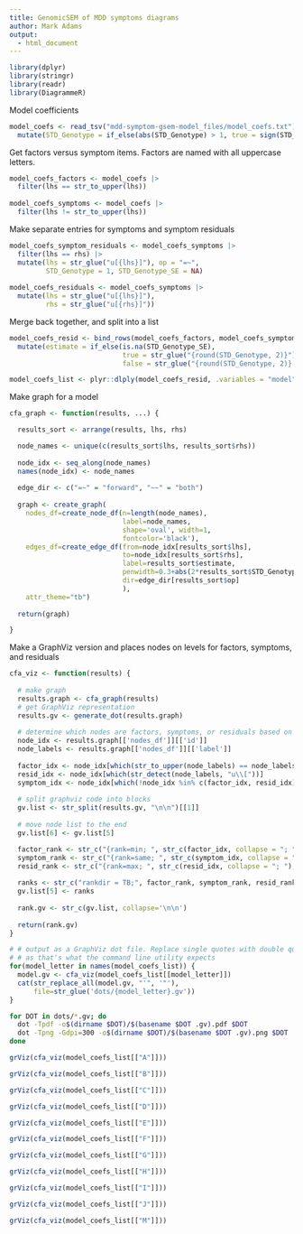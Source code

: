 ```yaml
---
title: GenomicSEM of MDD symptoms diagrams
author: Mark Adams
output:
  - html_document
---
```


```r
library(dplyr)
library(stringr)
library(readr)
library(DiagrammeR)
```

Model coefficients

```r
model_coefs <- read_tsv("mdd-symptom-gsem-model_files/model_coefs.txt") |>
  mutate(STD_Genotype = if_else(abs(STD_Genotype) > 1, true = sign(STD_Genotype), false = STD_Genotype))
```

Get factors versus symptom items. Factors are named with all uppercase letters.

```r
model_coefs_factors <- model_coefs |>
  filter(lhs == str_to_upper(lhs))
  
model_coefs_symptoms <- model_coefs |>
  filter(lhs != str_to_upper(lhs))
```

Make separate entries for symptoms and symptom residuals

```r
model_coefs_symptom_residuals <- model_coefs_symptoms |>
  filter(lhs == rhs) |>
  mutate(lhs = str_glue("u[{lhs}]"), op = "=~",
         STD_Genotype = 1, STD_Genotype_SE = NA)
  
model_coefs_residuals <- model_coefs_symptoms |>
  mutate(lhs = str_glue("u[{lhs}]"),
         rhs = str_glue("u[{rhs}]"))
```

Merge back together, and split into a list
```r
model_coefs_resid <- bind_rows(model_coefs_factors, model_coefs_symptom_residuals, model_coefs_residuals) |>
  mutate(estimate = if_else(is.na(STD_Genotype_SE),
                            true = str_glue("{round(STD_Genotype, 2)}"),
                            false = str_glue("{round(STD_Genotype, 2)} ({round(STD_Genotype_SE, 2)})")))

model_coefs_list <- plyr::dlply(model_coefs_resid, .variables = "model", .fun = I)
```

Make graph for a model

```r

cfa_graph <- function(results, ...) {

  results_sort <- arrange(results, lhs, rhs)

  node_names <- unique(c(results_sort$lhs, results_sort$rhs))
  
  node_idx <- seq_along(node_names)
  names(node_idx) <- node_names
  
  edge_dir <- c("=~" = "forward", "~~" = "both")
  
  graph <- create_graph(
    nodes_df=create_node_df(n=length(node_names),
                            label=node_names, 
                            shape='oval', width=1,
                            fontcolor='black'),
    edges_df=create_edge_df(from=node_idx[results_sort$lhs],
                            to=node_idx[results_sort$rhs],
                            label=results_sort$estimate,
                            penwidth=0.3+abs(2*results_sort$STD_Genotype),
                            dir=edge_dir[results_sort$op]
                            ),
    attr_theme="tb")
  
  return(graph)

}

```

Make a GraphViz version and places nodes on levels for factors, symptoms, and residuals
```r

cfa_viz <- function(results) {
  
  # make graph
  results.graph <- cfa_graph(results)
  # get GraphViz representation
  results.gv <- generate_dot(results.graph)
  
  # determine which nodes are factors, symptoms, or residuals based on label name
  node_idx <- results.graph[['nodes_df']][['id']]
  node_labels <- results.graph[['nodes_df']][['label']]
  
  factor_idx <- node_idx[which(str_to_upper(node_labels) == node_labels)]
  resid_idx <- node_idx[which(str_detect(node_labels, "u\\["))]
  symptom_idx <- node_idx[which(!node_idx %in% c(factor_idx, resid_idx))]
  
  # split graphviz code into blocks
  gv.list <- str_split(results.gv, "\n\n")[[1]]
  
  # move node list to the end
  gv.list[6] <- gv.list[5]

  factor_rank <- str_c("{rank=min; ", str_c(factor_idx, collapse = "; "), ";}")
  symptom_rank <- str_c("{rank=same; ", str_c(symptom_idx, collapse = "; "), ";}")
  resid_rank <- str_c("{rank=max; ", str_c(resid_idx, collapse = "; "), ";}")
  
  ranks <- str_c("rankdir = TB;", factor_rank, symptom_rank, resid_rank, sep = "\n")
  gv.list[5] <- ranks
  
  rank.gv <- str_c(gv.list, collapse='\n\n')
  
  return(rank.gv)
}

```

```r

# # output as a GraphViz dot file. Replace single quotes with double quotes 
# # as that's what the command line utility expects
for(model_letter in names(model_coefs_list)) {
  model.gv <- cfa_viz(model_coefs_list[[model_letter]])
  cat(str_replace_all(model.gv, "'", '"'),
      file=str_glue('dots/{model_letter}.gv'))
}

```

```sh
for DOT in dots/*.gv; do
  dot -Tpdf -o$(dirname $DOT)/$(basename $DOT .gv).pdf $DOT
  dot -Tpng -Gdpi=300 -o$(dirname $DOT)/$(basename $DOT .gv).png $DOT
done
```

```r

grViz(cfa_viz(model_coefs_list[["A"]]))

```

```r

grViz(cfa_viz(model_coefs_list[["B"]]))

```

```r

grViz(cfa_viz(model_coefs_list[["C"]]))

```

```r

grViz(cfa_viz(model_coefs_list[["D"]]))

```

```r

grViz(cfa_viz(model_coefs_list[["E"]]))

```

```r

grViz(cfa_viz(model_coefs_list[["F"]]))

```

```r

grViz(cfa_viz(model_coefs_list[["G"]]))

```

```r

grViz(cfa_viz(model_coefs_list[["H"]]))

```

```r

grViz(cfa_viz(model_coefs_list[["I"]]))

```

```r

grViz(cfa_viz(model_coefs_list[["J"]]))

```

```r

grViz(cfa_viz(model_coefs_list[["M"]]))

```